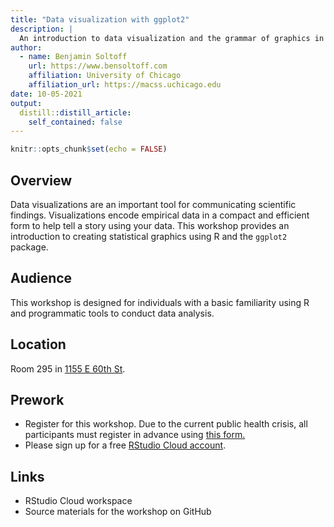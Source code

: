 ```yaml
---
title: "Data visualization with ggplot2"
description: |
  An introduction to data visualization and the grammar of graphics in R.
author:
  - name: Benjamin Soltoff
    url: https://www.bensoltoff.com
    affiliation: University of Chicago
    affiliation_url: https://macss.uchicago.edu
date: 10-05-2021
output:
  distill::distill_article:
    self_contained: false
---
```



```r
knitr::opts_chunk$set(echo = FALSE)
```

## Overview

Data visualizations are an important tool for communicating scientific findings. Visualizations encode empirical data in a compact and efficient form to help tell a story using your data. This workshop provides an introduction to creating statistical graphics using R and the `ggplot2` package.

## Audience

This workshop is designed for individuals with a basic familiarity using R and programmatic tools to conduct data analysis.

## Location

Room 295 in [1155 E 60th St](https://goo.gl/maps/7n7wDsd9mjnfRBtR8).

## Prework

- Register for this workshop. Due to the current public health crisis, all participants must register in advance using [this form.](https://forms.gle/dXpDDpmYrhmQKdmEA)
- Please sign up for a free [RStudio Cloud account](https://rstudio.cloud).

## Links

- RStudio Cloud workspace
- Source materials for the workshop on GitHub


